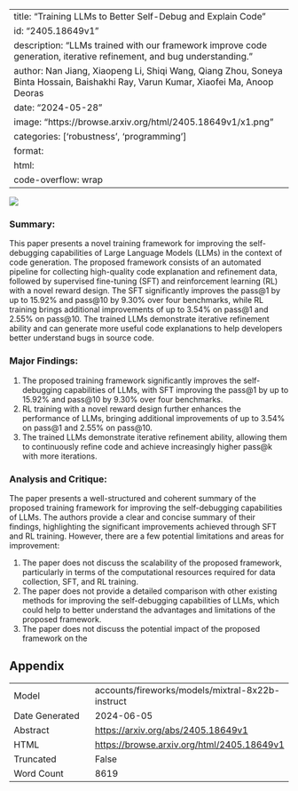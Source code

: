 
---
title: "Training LLMs to Better Self-Debug and Explain Code"
id: "2405.18649v1"
description: "LLMs trained with our framework improve code generation, iterative refinement, and bug understanding."
author: Nan Jiang, Xiaopeng Li, Shiqi Wang, Qiang Zhou, Soneya Binta Hossain, Baishakhi Ray, Varun Kumar, Xiaofei Ma, Anoop Deoras
date: "2024-05-28"
image: "https://browse.arxiv.org/html/2405.18649v1/x1.png"
categories: ['robustness', 'programming']
format:
  html:
    code-overflow: wrap
---

![](https://browse.arxiv.org/html/2405.18649v1/x1.png)

### Summary:

This paper presents a novel training framework for improving the self-debugging capabilities of Large Language Models (LLMs) in the context of code generation. The proposed framework consists of an automated pipeline for collecting high-quality code explanation and refinement data, followed by supervised fine-tuning (SFT) and reinforcement learning (RL) with a novel reward design. The SFT significantly improves the pass@1 by up to 15.92% and pass@10 by 9.30% over four benchmarks, while RL training brings additional improvements of up to 3.54% on pass@1 and 2.55% on pass@10. The trained LLMs demonstrate iterative refinement ability and can generate more useful code explanations to help developers better understand bugs in source code.

### Major Findings:

1. The proposed training framework significantly improves the self-debugging capabilities of LLMs, with SFT improving the pass@1 by up to 15.92% and pass@10 by 9.30% over four benchmarks.
2. RL training with a novel reward design further enhances the performance of LLMs, bringing additional improvements of up to 3.54% on pass@1 and 2.55% on pass@10.
3. The trained LLMs demonstrate iterative refinement ability, allowing them to continuously refine code and achieve increasingly higher pass@k with more iterations.

### Analysis and Critique:

The paper presents a well-structured and coherent summary of the proposed training framework for improving the self-debugging capabilities of LLMs. The authors provide a clear and concise summary of their findings, highlighting the significant improvements achieved through SFT and RL training. However, there are a few potential limitations and areas for improvement:

1. The paper does not discuss the scalability of the proposed framework, particularly in terms of the computational resources required for data collection, SFT, and RL training.
2. The paper does not provide a detailed comparison with other existing methods for improving the self-debugging capabilities of LLMs, which could help to better understand the advantages and limitations of the proposed framework.
3. The paper does not discuss the potential impact of the proposed framework on the

## Appendix

|          |          |
|----------|----------|
| Model     | accounts/fireworks/models/mixtral-8x22b-instruct       |
| Date Generated     | 2024-06-05       |
| Abstract | [https://arxiv.org/abs/2405.18649v1](https://arxiv.org/abs/2405.18649v1)        |
| HTML     | [https://browse.arxiv.org/html/2405.18649v1](https://browse.arxiv.org/html/2405.18649v1)       |
| Truncated       | False       |
| Word Count       | 8619       |